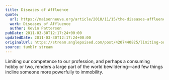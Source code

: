 ```yaml
---
title: Diseases of Affluence
quote:
  url: https://maisonneuve.org/article/2010/11/15/the-diseases-affluence/
  work: Diseases of Affluence
  author: Kevin Patterson
pubDate: 2011-03-30T12:17:24+00:00
updatedDate: 2011-03-30T12:17:24+00:00
originalUrl: https://stream.anglepoised.com/post/4207440825/limiting-our-competence-to-our-profession-and
source: tumblr stream
---
```


Limiting our competence to our profession, and perhaps a consuming hobby or two, renders a large part of the world bewildering—and few things incline someone more powerfully to immobility.
